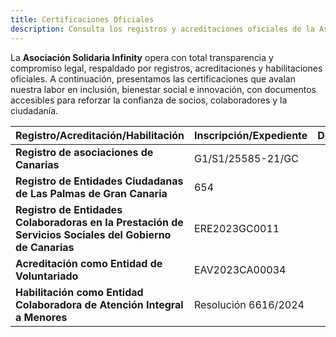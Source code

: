 ```yaml
---
title: Certificaciones Oficiales
description: Consulta los registros y acreditaciones oficiales de la Asociación Solidaria Infinity, que avalan nuestro compromiso con la transparencia, la inclusión y el bienestar social.
---
```



La **Asociación Solidaria Infinity** opera con total transparencia y compromiso legal, respaldado por registros, acreditaciones y habilitaciones oficiales. A continuación, presentamos las certificaciones que avalan nuestra labor en inclusión, bienestar social e innovación, con documentos accesibles para reforzar la confianza de socios, colaboradores y la ciudadanía.

|Registro/Acreditación/Habilitación|Inscripción/Expediente|Documento|
|--------|--------------|-----------|
|**Registro de asociaciones de Canarias**|G1/S1/25585-21/GC|<DocLink ref="31" />|
|**Registro de Entidades Ciudadanas de Las Palmas de Gran Canaria**|654|<DocLink ref="32" />|
|**Registro de Entidades Colaboradoras en la Prestación de Servicios Sociales del Gobierno de Canarias**|ERE2023GC0011|<DocLink ref="33" />|
|**Acreditación como Entidad de Voluntariado**|EAV2023CA00034|<DocLink ref="2024_voluntariado" />|
|**Habilitación como Entidad Colaboradora de Atención Integral a Menores**|Resolución 6616/2024|<DocLink ref="2024_menores" />|
